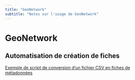 ```yaml
---
title: "GeoNetwork"
subtitle: "Notes sur l'usage de GeoNetwork"
---
```


# GeoNetwork

## Automatisation de création de fiches

[Exemple de script de conversion d'un fichier CSV en fiches de métadonnées](https://github.com/eea/geonetwork-eea/blob/eea-4.2.0/eea/csv2geonetwork/run.sh)